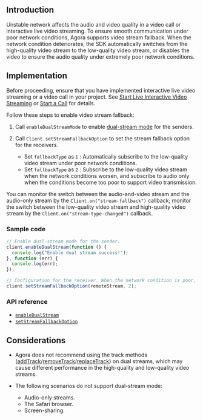 <PlatformWrapper platform="web">

## Introduction

Unstable network affects the audio and video quality in a video call or interactive live video streaming. To ensure smooth communication under poor network conditions, Agora supports video stream fallback. When the network condition deteriorates, the SDK automatically switches from the high-quality video stream to the low-quality video stream, or disables the video to ensure the audio quality under extremely poor network conditions.


## Implementation

Before proceeding, ensure that you have implemented interactive live video streaming or a video call in your project. See [Start Live Interactive Video Streaming](../quickstart-guide/start-video-streaming) or [Start a Call](/3.7.1/video-calling/quickstart-guide/get-started-sdk) for details.

Follow these steps to enable video stream fallback:

1. Call `enableDualStreamMode` to enable [dual-stream mode](../reference/glossary#dual-stream-mode) for the senders.
	
2. Call `Client.setStreamFallbackOption` to set the stream fallback option for the receivers.
	- Set `fallbackType` as `1` : Automatically subscribe to the low-quality video stream under poor network conditions.
	- Set `fallbackType` as `2` : Subscribe to the low-quality video stream when the network conditions worsen, and subscribe to audio only when the conditions become too poor to support video transmission.


You can monitor the switch between the audio-and-video stream and the audio-only stream by the `Client.on("stream-fallback")` callback; monitor the switch between the low-quality video stream and high-quality video stream by the `Client.on("stream-type-changed")` callback.

### Sample code

```javascript
// Enable dual-stream mode for the sender.
client.enableDualStream(function () {
  console.log("Enable dual stream success!");
}, function (err) {
  console.log(err);
});

// Configuration for the receiver. When the network condition is poor, receive audio only. 
client.setStreamFallbackOption(remoteStream, 2);
```

### API reference

- [`enableDualStream`](./API%20Reference/web/interfaces/agorartc.client.html#enabledualstream)
- [`setStreamFallbackOption`](./API%20Reference/web/interfaces/agorartc.client.html#setstreamfallbackoption)

## Considerations

- Agora does not recommend using the track methods ([addTrack](./API%20Reference/web/interfaces/agorartc.stream.html#addtrack)/[removeTrack](./API%20Reference/web/interfaces/agorartc.stream.html#removetrack)/[replaceTrack](./API%20Reference/web/interfaces/agorartc.stream.html#replacetrack)) on dual streams, which may cause different performance in the high-quality and low-quality video streams.

- The following scenarios do not support dual-stream mode:
  - Audio-only streams.
  - The Safari browser.
  - Screen-sharing.

</PlatformWrapper>